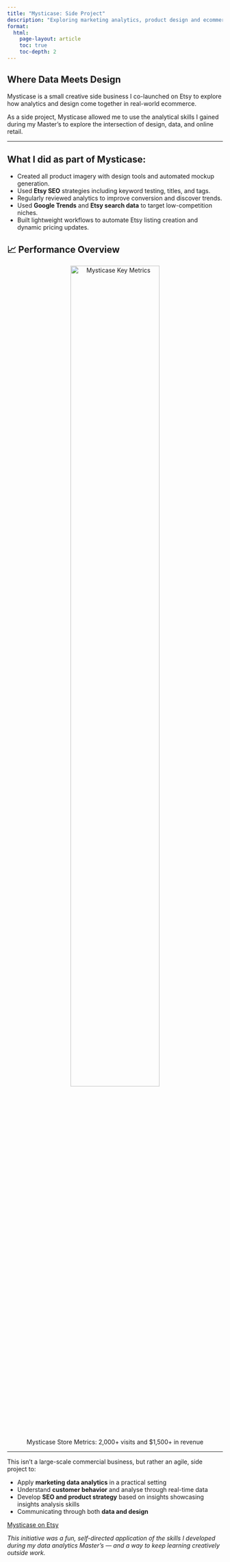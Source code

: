 ```yaml
---
title: "Mysticase: Side Project"
description: "Exploring marketing analytics, product design and ecommerce experimentation through a side business on Etsy."
format:
  html:
    page-layout: article
    toc: true
    toc-depth: 2
---
```


## Where Data Meets Design

Mysticase is a small creative side business I co-launched on Etsy to explore how analytics and design come together in real-world ecommerce.

As a side project, Mysticase allowed me to use the analytical skills I gained during my Master's to explore the intersection of design, data, and online retail.

---

## What I did as part of Mysticase:

- Created all product imagery with design tools and automated mockup generation.  
- Used **Etsy SEO** strategies including keyword testing, titles, and tags.  
- Regularly reviewed analytics to improve conversion and discover trends.  
- Used **Google Trends** and **Etsy search data** to target low-competition niches.
- Built lightweight workflows to automate Etsy listing creation and dynamic pricing updates.

## 📈 Performance Overview

<div style="text-align: center;">
  <figure>
    <img src="files/mysticase_kpi_overview.png" alt="Mysticase Key Metrics" width="70%">
    <figcaption style="text-align:center;">
      Mysticase Store Metrics: 2,000+ visits and $1,500+ in revenue
    </figcaption>
  </figure>
</div>

---

This isn’t a large-scale commercial business, but rather an agile, side project to:

- Apply **marketing data analytics** in a practical setting  
- Understand **customer behavior** and analyse through real-time data  
- Develop **SEO and product strategy** based on insights showcasing insights analysis skills 
- Communicating through both **data and design**

[Mysticase on Etsy](https://www.etsy.com/shop/Mysticase)

*This initiative was a fun, self-directed application of the skills I developed during my data analytics Master's — and a way to keep learning creatively outside work.*